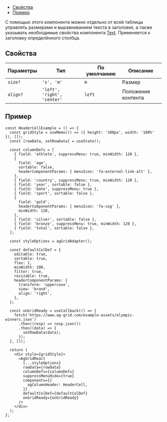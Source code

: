 
<MdxMenu>

- [Свойства](#свойства)
- [Пример](#пример)

</MdxMenu>

С помощью этого компонента можно отдельно от всей таблицы управлять размерами и выравниванием текста в заголовке, а также указывать необходимые свойства компонента
[Text](https://uikit.consta.design/?path=/story/components-text--playground).
Применяется к заголовку определённого столбца.

## Свойства

<RemadeTableInfo apiUrl="https://www.ag-grid.com/react-data-grid/component-header/" />

| Параметры | Тип                         | По умолчанию | Описание           |
| --------- | --------------------------- | ------------ | ------------------ |
| `size?`   | `'s', 'm'`                  | `m`          | Размер             |
| `align?`  | `'left', 'right', 'center'` | `left`       | Положение контента |

## Пример

```tsx
const HeaderCellExample = () => {
  const gridStyle = useMemo(() => ({ height: '300px', width: '100%' }), []);
  const [rowData, setRowData] = useState();

  const columnDefs = [
    { field: 'athlete', suppressMenu: true, minWidth: 120 },
    {
      field: 'age',
      sortable: false,
      headerComponentParams: { menuIcon: 'fa-external-link-alt' },
    },
    { field: 'country', suppressMenu: true, minWidth: 120 },
    { field: 'year', sortable: false },
    { field: 'date', suppressMenu: true },
    { field: 'sport', sortable: false },
    {
      field: 'gold',
      headerComponentParams: { menuIcon: 'fa-cog' },
      minWidth: 120,
    },
    { field: 'silver', sortable: false },
    { field: 'bronze', suppressMenu: true, minWidth: 120 },
    { field: 'total', sortable: false },
  ];

  const styleOptions = agGridAdapter();

  const defaultColDef = {
    editable: true,
    sortable: true,
    flex: 1,
    minWidth: 100,
    filter: true,
    resizable: true,
    headerComponentParams: {
      transform: 'uppercase',
      view: 'brand',
      align: 'right',
    },
  };

  const onGridReady = useCallback(() => {
    fetch('https://www.ag-grid.com/example-assets/olympic-winners.json')
      .then((resp) => resp.json())
      .then((data) => {
        setRowData(data);
      });
  }, []);

  return (
    <div style={gridStyle}>
      <AgGridReact
        {...styleOptions}
        rowData={rowData}
        columnDefs={columnDefs}
        suppressMenuHide={true}
        components={{
          agColumnHeader: HeaderCell,
        }}
        defaultColDef={defaultColDef}
        onGridReady={onGridReady}
      />
    </div>
  );
};
```

<HeaderCellExample />
